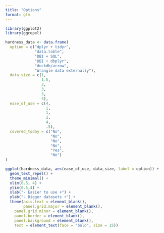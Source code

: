 ```yaml
---
title: "Options"
format: gfm
---
```


```r

library(ggplot2)
library(ggrepel)
```

```r

hardness_data <- data.frame(
  option = c("dplyr + tidyr",
             "data.table",
             "DBI + SQL",
             "DBI + dbplyr",
             "duckdb/arrow",
             "Wrangle data externally"),
  data_size = c(1,
                1.5,
                3,
                3,
                3,
                3),
  ease_of_use = c(4,
                  1,
                  1,
                  2,
                  4,
                  .5),
  covered_today = c("No",
                    "No",
                    "No",
                    "No",
                    "Yes",
                    "No")
)

ggplot(hardness_data, aes(ease_of_use, data_size, label = option)) +
  geom_text_repel() +
  theme_minimal() +
  xlim(0.5, 4) + 
  ylim(0.5,4) +
  xlab("- Easier to use +") +
  ylab("- Bigger datasets +") +
  theme(axis.text = element_blank(),
        panel.grid.major = element_blank(),
    panel.grid.minor = element_blank(),
    panel.border = element_blank(),
    panel.background = element_blank(),
    text = element_text(face = "bold", size = 15)) 

```